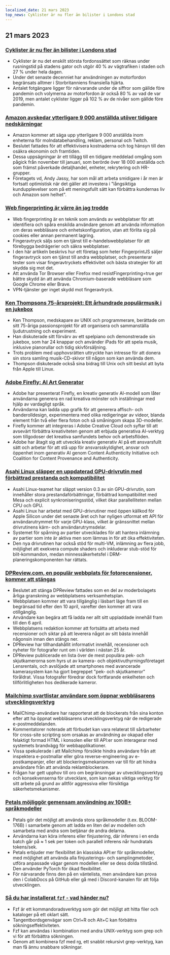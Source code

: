 ```yaml
---
localized_date: 21 mars 2023
top_news: Cyklister är nu fler än bilister i Londons stad
---
```




<CallToAction />

<Steps>

## 21 mars 2023

### [Cyklister är nu fler än bilister i Londons stad](https://www.forbes.com/sites/carltonreid/2023/03/01/cyclists-now-outnumber-motorists-in-city-of-london/?ref=hackernewsgpt.com)

- Cyklister är nu det enskilt största fordonssättet som räknas under rusningstid på stadens gator och utgör 40 % av vägtrafiken i staden och 27 % under hela dagen.
- Under det senaste decenniet har användningen av motorfordon begränsats alltmer i Storbritanniens finansiella hjärta.
- Antalet fotgängare ligger för närvarande under de siffror som gällde före pandemin och volymerna av motorfordon är också 80 % av vad de var 2019, men antalet cyklister ligger på 102 % av de nivåer som gällde före pandemin.

### [Amazon avskedar ytterligare 9 000 anställda utöver tidigare nedskärningar](https://www.cnbc.com/2023/03/20/amazon-layoffs-company-to-cut-off-9000-more-workers.html?ref=hackernewsgpt.com)

- Amazon kommer att säga upp ytterligare 9 000 anställda inom enheterna för molndatabehandling, reklam, personal och Twitch.
- Beslutet fattades för att effektivisera kostnaderna och tog hänsyn till den osäkra ekonomin och framtiden.
- Dessa uppsägningar är ett tillägg till en tidigare meddelad omgång som pågick från november till januari, som berörde över 18 000 anställda och som främst påverkade detaljhandel, enheter, rekrytering och HR-grupper.
- Företagets vd, Andy Jassy, har som mål att arbeta smidigare i år men är fortsatt optimistisk när det gäller att investera i "långsiktiga kundupplevelser som på ett meningsfullt sätt kan förbättra kundernas liv och Amazon som helhet".

### [Web fingerprinting är värre än jag trodde](https://www.bitestring.com/posts/2023-03-19-web-fingerprinting-is-worse-than-I-thought.html?ref=hackernewsgpt.com)

- Web fingerprinting är en teknik som används av webbplatser för att identifiera och spåra enskilda användare genom att använda information om deras webbläsare och enhetskonfiguration, utan att förlita sig på cookies eller annan permanent lagring.
- Fingeravtryck säljs som en tjänst till e-handelswebbplatser för att förebygga bedrägerier och säkra webbplatser.
- I den här artikeln beskrivs hur ett företag som heter FingerprintJS säljer fingeravtryck som en tjänst till andra webbplatser, och presenterar tester som visar fingeravtryckets effektivitet och bästa strategier för att skydda sig mot det.
- Att använda Tor Browser eller Firefox med resistFingerprinting=true ger bättre skydd än att använda Chromium-baserade webbläsare som Google Chrome eller Brave.
- VPN-tjänster ger inget skydd mot fingeravtryck.

### [Ken Thompsons 75-årsprojekt: Ett århundrade populärmusik i en jukebox](https://www.youtube.com/watch?v=kaandEt_pKw&ref=hackernewsgpt.com)

- Ken Thompson, medskapare av UNIX och programmerare, berättade om sitt 75-åriga passionsprojekt för att organisera och sammanställa ljudutrustning och experiment.
- Han diskuterade sitt förvärv av ett spelpiano och demonstrerade sin jukebox, som har 24 knappar och använder iPads för att spela musik, inklusive pianorullar och tidig skivförsäljning.
- Trots problem med upphovsrätten uttryckte han intresse för att donera sin stora samling musik-CD-skivor till någon som kan använda dem.
- Thompson diskuterade också sina bidrag till Unix och sitt beslut att byta från Apple till Linux.

### [Adobe Firefly: AI Art Generator](https://www.adobe.com/sensei/generative-ai/firefly.html?ref=hackernewsgpt.com)

- Adobe har presenterat Firefly, en kreativ generativ AI-modell som låter användarna generera en rad kreativa mönster och inställningar med hjälp av vardagligt språk.
- Användarna kan ladda upp grafik för att generera affisch- och banderolldesign, experimentera med olika redigeringar av videor, blanda element från två eller flera foton och så småningom skapa 3D-modeller.
- Firefly kommer att integreras i Adobe Creative Cloud och syftar till att avsevärt förbättra kreativiteten genom att erbjuda generativa AI-verktyg som tillgodoser det kreativa samfundets behov och arbetsflöden.
- Adobe har åtagit sig att utveckla kreativ generativ AI på ett ansvarsfullt sätt och arbetar för att stå upp för ansvarsskyldighet, ansvar och öppenhet inom generativ AI genom Content Authenticity Initiative och Coalition for Content Provenance and Authenticity.

### [Asahi Linux släpper en uppdaterad GPU-drivrutin med förbättrad prestanda och kompatibilitet](https://asahilinux.org/2023/03/road-to-vulkan/?ref=hackernewsgpt.com)

- Asahi Linux-teamet har släppt version 0.3 av sin GPU-drivrutin, som innehåller stora prestandaförbättringar, förbättrad kompatibilitet med Mesa och explicit synkroniseringsstöd, vilket ökar parallelliteten mellan CPU och GPU.
- Asahi Linux har arbetat med GPU-drivrutiner med öppen källkod för Apple Silicon under det senaste året och har nyligen utformat ett API för användarutrymmet för varje GPU-klass, vilket är gränssnittet mellan drivrutinens kärn- och användarutrymsdelar.
- Systemet för spårning av partier utvecklades för att hantera inlämning av partier som inte är aktiva men som lämnas in för att öka effektiviteten.
- Den nya drivrutinen har också stöd för multi-VM, inlämning av flera jobb, möjlighet att exekvera compute shaders och inkluderar stub-stöd för blit-kommandon, medan minnessäkerhetsfel i DRM-planeringskomponenten har rättats.

### [DPReview.com, en populär webbplats för fotorecensioner, kommer att stängas](https://www.dpreview.com/news/5901145460/dpreview-com-to-close?ref=hackernewsgpt.com)

- Beslutet att stänga DPReview fattades som en del av moderbolagets årliga granskning av webbplatsens verksamhetsplan.
- Webbplatsen kommer att vara tillgänglig i läsbart läge fram till en begränsad tid efter den 10 april, varefter den kommer att vara otillgänglig.
- Användare kan begära att få ladda ner allt sitt uppladdade innehåll fram till den 6 april.
- Webbplatsens redaktion kommer att fortsätta att arbeta med recensioner och siktar på att leverera något av sitt bästa innehåll någonsin innan den stängs ner.
- DPReview har tillhandahållit informativt innehåll, recensioner och nyheter för fotografer runt om i världen i nästan 25 år.
- DPReview publicerade en lista över de mest populära pek- och skjutkamerorna som hyrs ut av kamera- och objektivuthyrningsföretaget Lensrentals, och avslöjade att smartphones med avancerade kamerasystem kan ha gjort begreppet "pek- och skjutkameror" föråldrat. Vissa fotografer föredrar dock fortfarande enkelheten och tillförlitligheten hos dedikerade kameror.

### [Mailchimp svartlistar användare som öppnar webbläsarens utvecklingsverktyg](http://news.ycombinator.com/item?id=35235732&ref=hackernewsgpt.com)

- MailChimp-användare har rapporterat att de blockerats från sina konton efter att ha öppnat webbläsarens utvecklingsverktyg när de redigerade e-postmeddelanden.
- Kommentatorer noterade att förbudet kan vara relaterat till sårbarheter för cross-site scripting som orsakas av användning av okapad eller felaktigt formad HTML i konsolen eller till API:er som interagerar med systemets brandvägg för webbapplikationer.
- Vissa spekulerade i att Mailchimp försökte hindra användare från att inspektera e-postmallar eller göra reverse-engineering av e-postkampanjer, eller att blockeringsmekanismen var till för att hindra användare från att använda reklamblockerare.
- Frågan har gett upphov till oro om begränsningar av utvecklingsverktyg och konsekvenserna för utvecklare, som kan nekas viktiga verktyg för sitt arbete på grund av alltför aggressiva eller försiktiga säkerhetsmekanismer.

### [Petals möjliggör gemensam användning av 100B+ språkmodeller](https://petals.ml/?ref=hackernewsgpt.com)

- Petals gör det möjligt att använda stora språkmodeller (t.ex. BLOOM-176B) i samarbete genom att ladda en liten del av modellen och samarbeta med andra som betjänar de andra delarna.
- Användarna kan köra inferens eller finjustering, där inferens i en enda batch går på ≈ 1 sek per token och parallell inferens når hundratals tokens/sek.
- Petals erbjuder mer flexibilitet än klassiska API:er för språkmodeller, med möjlighet att använda alla finjusterings- och samplingmetoder, utföra anpassade vägar genom modellen eller se dess dolda tillstånd. Den använder PyTorch för ökad flexibilitet.
- För närvarande finns den på en väntelista, men användare kan prova den i ColabDocs på GitHub eller gå med i Discord-kanalen för att följa utvecklingen.

### [Så du har installerat `fzf` - vad händer nu?](https://andrew-quinn.me/fzf/?ref=hackernewsgpt.com)

- Fzf är ett kommandoradsverktyg som gör det möjligt att hitta filer och kataloger på ett oklart sätt.
- Tangentbordsgenvägar som Ctrl+R och Alt+C kan förbättra sökningseffektiviteten.
- Fzf kan användas i kombination med andra UNIX-verktyg som grep och vi för att förbättra sökningen.
- Genom att kombinera fzf med rg, ett snabbt rekursivt grep-verktyg, kan man få ännu snabbare sökningar.

</Steps>
